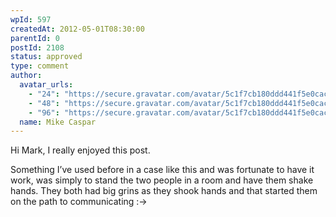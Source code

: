```yaml
---
wpId: 597
createdAt: 2012-05-01T08:30:00
parentId: 0
postId: 2108
status: approved
type: comment
author:
  avatar_urls:
    - "24": "https://secure.gravatar.com/avatar/5c1f7cb180ddd441f5e0cac1311ddea8?s=24&d=mm&r=g"
    - "48": "https://secure.gravatar.com/avatar/5c1f7cb180ddd441f5e0cac1311ddea8?s=48&d=mm&r=g"
    - "96": "https://secure.gravatar.com/avatar/5c1f7cb180ddd441f5e0cac1311ddea8?s=96&d=mm&r=g"
  name: Mike Caspar
---
```


Hi Mark, I really enjoyed this post.

Something I’ve used before in a case like this and was fortunate to have it work, was simply to stand the two people in a room and have them shake hands. They both had big grins as they shook hands and that started them on the path to communicating :->